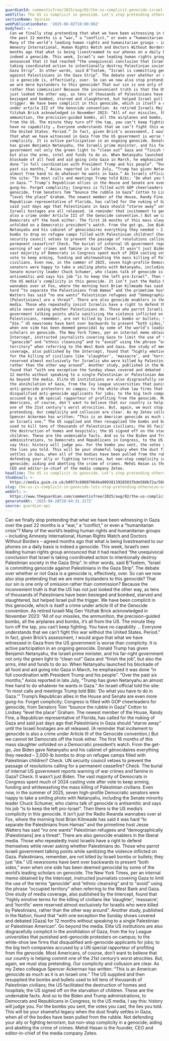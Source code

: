 ```yaml
---
guardianId: commentisfree/2025/aug/02/the-us-complicit-genocide-israel-gaza
webTitle: The US is complicit in genocide. Let’s stop pretending otherwise | Mehdi Hasan
sectionName: Opinion
webPublicationDate: '2025-08-02T10:00:08Z'
bodyText: >-
  Can we finally stop pretending that what we have been witnessing in Gaza over
  the past 22 months is a “war,” a “conflict,” or even a “humanitarian crisis”?
  Many of the world’s leading human rights and humanitarian groups – including
  Amnesty International, Human Rights Watch and Doctors Without Borders – agreed
  months ago that what is being livestreamed to our phones on a daily basis is
  indeed a genocide. This week, Israel’s own leading human rights group
  announced that it had reached “the unequivocal conclusion that Israel is
  taking coordinated action to intentionally destroy Palestinian society in the
  Gaza Strip”. In other words, said B’Tselem, “Israel is committing genocide
  against Palestinians in the Gaza Strip”. The debate over whether or not Gaza
  is a genocide is, effectively, over. So can we now also stop pretending that
  we are mere bystanders to this genocide? That our sin is one only of omission
  rather than commission? Because the inconvenient truth is that the US has not
  just looked the other way, as tens of thousands of Palestinians have been
  besieged and bombed, starved and slaughtered, but helped Israel pull the
  trigger. We have been complicit in this genocide, which is itself a crime
  under article III of the Genocide convention. As retired Israeli Maj Gen
  Yitzhak Brick acknowledged in November 2023: “All of our missiles, the
  ammunition, the precision-guided bombs, all the airplanes and bombs, it’s all
  from the US. The minute they turn off the tap, you can’t keep fighting. You
  have no capability … Everyone understands that we can’t fight this war without
  the United States. Period.” In fact, given Brick’s assessment, I would argue
  that what we have witnessed in Gaza from the US government is worse than
  complicity. It is active participation in an ongoing genocide. Donald Trump
  has given Benjamin Netanyahu, the Israeli prime minister, and his far-right
  government not only the green light to “clean out” Gaza and “finish the job”,
  but also the arms, intel and funds to do so. When Netanyahu launched his
  blockade of all food and aid going into Gaza in March, he emphasized it was
  done “in full coordination with President Trump and his people”. “Over the
  past six months,” Axios reported in late July, “Trump has given Netanyahu an
  almost free hand to do whatever he wants in Gaza.” An Israeli official told
  the site: “In most calls and meetings Trump told Bibi: ‘Do what you have to do
  in Gaza.’” Trump’s Republican allies in the House and Senate are even more
  gung-ho. Forget complicity; Congress is filled with GOP cheerleaders for
  genocide, from Senators Tom “bounce the rubble in Gaza” Cotton to Lindsey
  “level the place” Graham. The newest member of the House, Randy Fine, a
  Republican representative of Florida, has called for the nuking of Gaza and
  said just days ago that Palestinians in Gaza should “starve away” until the
  Israeli hostages are all released. (A reminder that incitement to genocide is
  also a crime under Article III of the Genocide convention.) But we cannot let
  Democrats off the hook either. The first 16 months of this mass slaughter
  unfolded on a Democratic president’s watch. From the get-go, Joe Biden gave
  Netanyahu and his cabinet of génocidaires everything they needed – 2,000-lb
  bombs to drop on refugee camps filled with Palestinian children? Check. UN
  security council vetoes to prevent the passage of resolutions calling for a
  permanent ceasefire? Check. The burial of internal US government reports
  warning of war crimes and famine in Gaza? Check. It wasn’t just Biden. The
  vast majority of Democrats in Congress spent much of 2024 casting vote after
  vote to keep arming, funding and whitewashing the mass killing of Palestinian
  civilians. Even now, in the summer of 2025, seven high-profile Democratic
  senators were happy to take a smiling photo with Netanyahu, including the
  Senate minority leader Chuck Schumer, who claims talk of genocide is
  antisemitic and says his job “is to keep the left pro-Israel”. Then there is
  the US media’s complicity in this genocide. It isn’t just the Radio Rwanda
  wannabes over at Fox, where the morning host Brian Kilmeade has said it was
  hard “to separate the Palestinians from Hamas” and the primetime host Jesse
  Watters has said “no one wants” Palestinian refugees and “demographically
  [Palestinians] are a threat”. There are also genocide enablers in the liberal
  media. Those who repeatedly insist Israelis have a right to defend themselves
  while never asking whether Palestinians do. Those who parrot Israeli
  government talking points while sanitizing the violence inflicted on Gaza.
  Palestinians, remember, are not killed by Israeli bombs or bullets; they just
  “die.” US newsrooms have bent over backwards to present “both sides,” even
  when one side has been deemed genocidal by some of the world’s leading
  scholars on genocide. The New York Times, per an internal memo obtained by the
  Intercept, instructed journalists covering Gaza to limit the use of the terms
  “genocide” and “ethnic cleansing” and to “avoid” using the phrase “occupied
  territory” when referring to the West Bank and Gaza. One study of media
  coverage, also published by the Intercept, found that “highly emotive terms
  for the killing of civilians like ‘slaughter’, ‘massacre’, and ‘horrific’ were
  reserved almost exclusively for Israelis who were killed by Palestinians,
  rather than the other way around”. Another study, published in the Nation,
  found that “with one exception the Sunday shows covered and debated [Gaza] for
  12 months without speaking to a single Palestinian or Palestinian American”.
  Go beyond the media. Elite US institutions are also disgracefully complicit in
  the annihilation of Gaza, from the Ivy League universities that punished
  anti-genocide protesters on campus; to the white-shoe law firms that
  disqualified anti-genocide applicants for jobs; to the big tech companies
  accused by a UN special rapporteur of profiting from the genocide. Most
  Americans, of course, don’t want to believe that our country is helping commit
  one of the 21st century’s worst atrocities. But, again, we must stop
  pretending. Our complicity and collusion are clear. As my Zeteo colleague
  Spencer Ackerman has written: “This is an American genocide as much as it is
  an Israeli one.” The US supplied and then resupplied the bombs and bullets
  used to kill tens of thousands of Palestinian civilians; the US facilitated
  the destruction of homes and hospitals; the US signed off on the starvation of
  children. These are the undeniable facts. And so to the Biden and Trump
  administrations, to Democrats and Republicans in Congress, to the US media, I
  say this: history will judge you. For the bombs you sent, the votes you cast,
  the lies you told. This will be your shameful legacy when the dust finally
  settles in Gaza, when all of the bodies have been pulled from the rubble. Not
  defending your ally or fighting terrorism, but non-stop complicity in a
  genocide; aiding and abetting the crime of crimes. Mehdi Hasan is the founder,
  CEO and editor-in-chief of the media company Zeteo.
headline: The US is complicit in genocide. Let’s stop pretending otherwise
thumbnail: >-
  https://media.guim.co.uk/b0973c60607964ba90938139285037bde560b72a/560_0_4306_3444/500.jpg
slug: the-us-is-complicit-in-genocide-lets-stop-pretending-otherwise-or-mehdi-hasan
webUrl: >-
  https://www.theguardian.com/commentisfree/2025/aug/02/the-us-complicit-genocide-israel-gaza
generatedAt: '2025-08-28T20:04:31.317Z'
source: guardian-api
---
```

Can we finally stop pretending that what we have been witnessing in Gaza over the past 22 months is a “war,” a “conflict,” or even a “humanitarian crisis”? Many of the world’s leading human rights and humanitarian groups – including Amnesty International, Human Rights Watch and Doctors Without Borders – agreed months ago that what is being livestreamed to our phones on a daily basis is indeed a genocide. This week, Israel’s own leading human rights group announced that it had reached “the unequivocal conclusion that Israel is taking coordinated action to intentionally destroy Palestinian society in the Gaza Strip”. In other words, said B’Tselem, “Israel is committing genocide against Palestinians in the Gaza Strip”. The debate over whether or not Gaza is a genocide is, effectively, over. So can we now also stop pretending that we are mere bystanders to this genocide? That our sin is one only of omission rather than commission? Because the inconvenient truth is that the US has not just looked the other way, as tens of thousands of Palestinians have been besieged and bombed, starved and slaughtered, but helped Israel pull the trigger. We have been complicit in this genocide, which is itself a crime under article III of the Genocide convention. As retired Israeli Maj Gen Yitzhak Brick acknowledged in November 2023: “All of our missiles, the ammunition, the precision-guided bombs, all the airplanes and bombs, it’s all from the US. The minute they turn off the tap, you can’t keep fighting. You have no capability … Everyone understands that we can’t fight this war without the United States. Period.” In fact, given Brick’s assessment, I would argue that what we have witnessed in Gaza from the US government is worse than complicity. It is active participation in an ongoing genocide. Donald Trump has given Benjamin Netanyahu, the Israeli prime minister, and his far-right government not only the green light to “clean out” Gaza and “finish the job”, but also the arms, intel and funds to do so. When Netanyahu launched his blockade of all food and aid going into Gaza in March, he emphasized it was done “in full coordination with President Trump and his people”. “Over the past six months,” Axios reported in late July, “Trump has given Netanyahu an almost free hand to do whatever he wants in Gaza.” An Israeli official told the site: “In most calls and meetings Trump told Bibi: ‘Do what you have to do in Gaza.’” Trump’s Republican allies in the House and Senate are even more gung-ho. Forget complicity; Congress is filled with GOP cheerleaders for genocide, from Senators Tom “bounce the rubble in Gaza” Cotton to Lindsey “level the place” Graham. The newest member of the House, Randy Fine, a Republican representative of Florida, has called for the nuking of Gaza and said just days ago that Palestinians in Gaza should “starve away” until the Israeli hostages are all released. (A reminder that incitement to genocide is also a crime under Article III of the Genocide convention.) But we cannot let Democrats off the hook either. The first 16 months of this mass slaughter unfolded on a Democratic president’s watch. From the get-go, Joe Biden gave Netanyahu and his cabinet of génocidaires everything they needed – 2,000-lb bombs to drop on refugee camps filled with Palestinian children? Check. UN security council vetoes to prevent the passage of resolutions calling for a permanent ceasefire? Check. The burial of internal US government reports warning of war crimes and famine in Gaza? Check. It wasn’t just Biden. The vast majority of Democrats in Congress spent much of 2024 casting vote after vote to keep arming, funding and whitewashing the mass killing of Palestinian civilians. Even now, in the summer of 2025, seven high-profile Democratic senators were happy to take a smiling photo with Netanyahu, including the Senate minority leader Chuck Schumer, who claims talk of genocide is antisemitic and says his job “is to keep the left pro-Israel”. Then there is the US media’s complicity in this genocide. It isn’t just the Radio Rwanda wannabes over at Fox, where the morning host Brian Kilmeade has said it was hard “to separate the Palestinians from Hamas” and the primetime host Jesse Watters has said “no one wants” Palestinian refugees and “demographically [Palestinians] are a threat”. There are also genocide enablers in the liberal media. Those who repeatedly insist Israelis have a right to defend themselves while never asking whether Palestinians do. Those who parrot Israeli government talking points while sanitizing the violence inflicted on Gaza. Palestinians, remember, are not killed by Israeli bombs or bullets; they just “die.” US newsrooms have bent over backwards to present “both sides,” even when one side has been deemed genocidal by some of the world’s leading scholars on genocide. The New York Times, per an internal memo obtained by the Intercept, instructed journalists covering Gaza to limit the use of the terms “genocide” and “ethnic cleansing” and to “avoid” using the phrase “occupied territory” when referring to the West Bank and Gaza. One study of media coverage, also published by the Intercept, found that “highly emotive terms for the killing of civilians like ‘slaughter’, ‘massacre’, and ‘horrific’ were reserved almost exclusively for Israelis who were killed by Palestinians, rather than the other way around”. Another study, published in the Nation, found that “with one exception the Sunday shows covered and debated [Gaza] for 12 months without speaking to a single Palestinian or Palestinian American”. Go beyond the media. Elite US institutions are also disgracefully complicit in the annihilation of Gaza, from the Ivy League universities that punished anti-genocide protesters on campus; to the white-shoe law firms that disqualified anti-genocide applicants for jobs; to the big tech companies accused by a UN special rapporteur of profiting from the genocide. Most Americans, of course, don’t want to believe that our country is helping commit one of the 21st century’s worst atrocities. But, again, we must stop pretending. Our complicity and collusion are clear. As my Zeteo colleague Spencer Ackerman has written: “This is an American genocide as much as it is an Israeli one.” The US supplied and then resupplied the bombs and bullets used to kill tens of thousands of Palestinian civilians; the US facilitated the destruction of homes and hospitals; the US signed off on the starvation of children. These are the undeniable facts. And so to the Biden and Trump administrations, to Democrats and Republicans in Congress, to the US media, I say this: history will judge you. For the bombs you sent, the votes you cast, the lies you told. This will be your shameful legacy when the dust finally settles in Gaza, when all of the bodies have been pulled from the rubble. Not defending your ally or fighting terrorism, but non-stop complicity in a genocide; aiding and abetting the crime of crimes. Mehdi Hasan is the founder, CEO and editor-in-chief of the media company Zeteo.

